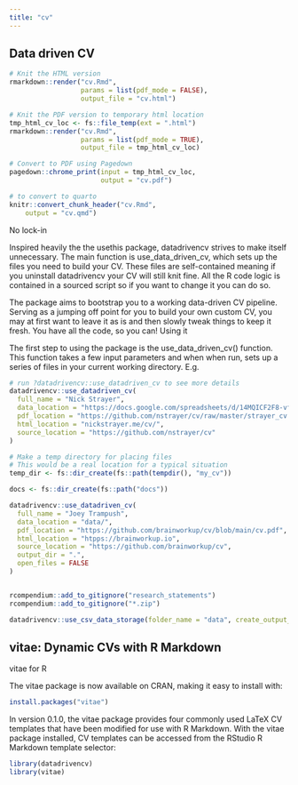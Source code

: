 ```yaml
---
title: "cv"
---
```


## Data driven CV

```r
# Knit the HTML version
rmarkdown::render("cv.Rmd",
                  params = list(pdf_mode = FALSE),
                  output_file = "cv.html")

# Knit the PDF version to temporary html location
tmp_html_cv_loc <- fs::file_temp(ext = ".html")
rmarkdown::render("cv.Rmd",
                  params = list(pdf_mode = TRUE),
                  output_file = tmp_html_cv_loc)

# Convert to PDF using Pagedown
pagedown::chrome_print(input = tmp_html_cv_loc,
                       output = "cv.pdf")
```

```r
# to convert to quarto
knitr::convert_chunk_header("cv.Rmd", 
    output = "cv.qmd")
```
No lock-in

Inspired heavily the the usethis package, datadrivencv strives to make itself unnecessary.
The main function is use_data_driven_cv, which sets up the files you need to build your CV.
These files are self-contained meaning if you uninstall datadrivencv your CV will still knit fine.
All the R code logic is contained in a sourced script so if you want to change it you can do so.

The package aims to bootstrap you to a working data-driven CV pipeline.
Serving as a jumping off point for you to build your own custom CV, you may at first want to leave it as is and then slowly tweak things to keep it fresh.
You have all the code, so you can!
Using it

The first step to using the package is the use_data_driven_cv() function.
This function takes a few input parameters and when when run, sets up a series of files in your current working directory.
E.g.

```r
# run ?datadrivencv::use_datadriven_cv to see more details
datadrivencv::use_datadriven_cv(
  full_name = "Nick Strayer",
  data_location = "https://docs.google.com/spreadsheets/d/14MQICF2F8-vf8CKPF1m4lyGKO6_thG-4aSwat1e2TWc",
  pdf_location = "https://github.com/nstrayer/cv/raw/master/strayer_cv.pdf",
  html_location = "nickstrayer.me/cv/",
  source_location = "https://github.com/nstrayer/cv"
)
```

```r
# Make a temp directory for placing files
# This would be a real location for a typical situation
temp_dir <- fs::dir_create(fs::path(tempdir(), "my_cv"))

docs <- fs::dir_create(fs::path("docs"))

datadrivencv::use_datadriven_cv(
  full_name = "Joey Trampush",
  data_location = "data/",
  pdf_location = "https://github.com/brainworkup/cv/blob/main/cv.pdf",
  html_location = "htpps://brainworkup.io",
  source_location = "https://github.com/brainworkup/cv",
  output_dir = ".",
  open_files = FALSE
)


rcompendium::add_to_gitignore("research_statements")
rcompendium::add_to_gitignore("*.zip")

```

```r
datadrivencv::use_csv_data_storage(folder_name = "data", create_output_dir = TRUE)
```
## vitae: Dynamic CVs with R Markdown

vitae for R

The vitae package is now available on CRAN, making it easy to install with:

```r
install.packages("vitae")
```

In version 0.1.0, the vitae package provides four commonly used LaTeX CV templates that have been modified for use with R Markdown.
With the vitae package installed, CV templates can be accessed from the RStudio R Markdown template selector:

```r
library(datadrivencv)
library(vitae)
```
